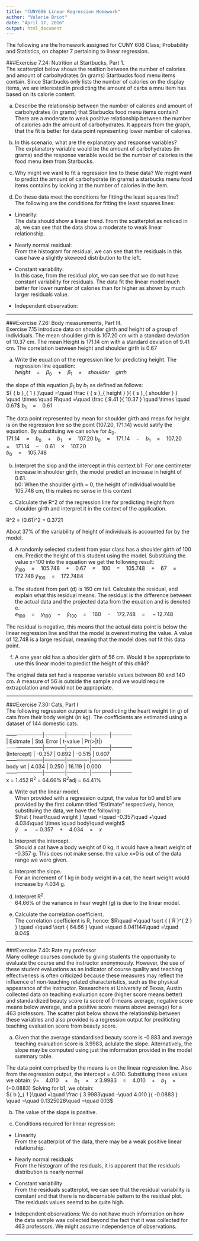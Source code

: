 ```yaml
---
title: "CUNY606 Linear Regression Homework"
author: "Valerie Briot"
date: "April 17, 2016"
output: html_document
---
```


The following are the homework assigned for CUNY 606 Class; Probability and Statistics,  on chapter 7 pertaining to linear regression.

###Exercise 7.24: Nutrition at Startbucks, Part 1.  
The scatterplot below shows the realtion between the number of calories and amount of carbohydrates (in grams) Startbucks food menu items contain.  Since Startbucks only lists the number of calories on the display items, we are interested in predicting the amount of carbs a mnu item has based on its calorie content.

a) Describe the relationship between the number of calories and amount of carbohydrates (in grams) that Starbucks food menu items contain?
There are a moderate to weak positive relationship between the number of calories adn the amount of carbohydrates.  It appears from the graph, that the fit is better for data point representing lower number of calories.

b) In this scenario, what are the explanatory and response variables?  
The explanatory variable would be the amount of carbohydrates (in grams) and the response variable would be the number of calories in the food menu item from Starbucks.

c) Why might we want to fit a regression line to these data?
We might want to predict the amount of carbohydrate (in grams) a starbucks menu food items contains by looking at the number of calories in the item.

d) Do these data meet the conditions for fitting the least squares line?  
The following are the conditions for fitting the least squares lines:
* Linearity:  
  The data should show a linear trend.  From the scatterplot as noticed in a), we can see that the data show a moderate to weak linear relationship.

* Nearly normal residual:  
From the histogram for residual, we can see that the residuals in this case have a slightly skeweed distribution to the left.

* Constant variability:  
In this case, from the residual plot, we can see that we do not have constant variability for residuals.  The data fit the linear model much better for lower number of calories than for higher as shown by much larger residuals value.

* Independent observation:

***

###Exercise 7.26: Body measurements, Part III.  
Exercise 7.15 introduce data on shoulder girth and height of a group of individuals.  The mean shoulder girth is 107.20 cm with a standard deviation of 10.37 cm. The mean Height is 171.14 cm with a standard deviation of 9.41 cm.  The correlation between height and shoulder girth is 0.67

a) Write the equation of the regression line for predicting height.
The regression line equation:  
                               $height\quad =\quad { { \beta  }_{ 0 } }\quad +\quad { { \beta  }_{ 1 } }\quad \times \quad shoulder\quad girth$

the slope of this equation ${ \beta  }_{ 1 }$ by ${ { b }_{ 1 } }$ as defined as follows:  
                              ${ { b }_{ 1 } }\quad =\quad \frac { { s }_{ height } }{ { s }_{ shoulder } } \quad \times \quad R\quad =\quad \frac { 9.41 }{ 10.37 } \quad \times \quad 0.67$
                           ${ { b }_{ 1 } }\quad =\quad 0.61$
                           
The data point represented by mean for shoulder girth and mean for height is on the regression line so the point (107.20, 171.14) would satify the equation.  By substituing we can solve for ${ { b }_{ 0 } }$.  
                       ${ 171.14\quad =\quad { b }_{ 0 }\quad +\quad { b }_{ 1 } }\quad \times \quad 107.20$
                       ${ { b }_{ 0 } }\quad =\quad 171.14\quad -\quad { b }_{ 1 }\quad \times \quad 107.20\quad =\quad 171.14\quad -\quad 0.61\quad \times \quad 107.20\quad$  
                       ${ { b }_{ 0 } }\quad =\quad 105.748$

b) Interpret the slop and the intercept in this context
b1: For one centimeter increase in shoulder girth, the model predict an increase in height of 0.61.  
b0: When the shoulder girth = 0, the height of individual would be 105.748 cm, this makes no sense in this context

c) Calculate the R^2 of the regression line for predicting height from shoulder girth and interpret it in the context of the application.

R^2 = (0.61)^2 = 0.3721 

About 37% of the variability of height of individuals is accounted for by the model.

d) A randomly selected student from your class has a shoulder girth of 100 cm. Predict the height of this student using the model.
Substituing the value x=100 into the equation we get the following result:  
                      ${ \hat { y }  }_{ 100 }\quad =\quad 105.748\quad +\quad 0.67\quad \times \quad 100\quad =\quad 105.748\quad +\quad 67\quad =\quad 172.748$
                      ${ \hat { y }  }_{ 100}\quad =\quad 172.7484$  
                      
e) The student from part (d) is 160 cm tall.  Calculate the residual, and explain what this residual means.
The residual is the difference between the actual data and the projected data from the equation and is denoted e.  
                      ${ e }_{ 100 }\quad =\quad { y }_{ 100 }\quad -\quad { \hat { y }  }_{ 100 }\quad =\quad 160\quad -\quad 172.748\quad =\quad -12.748$

The residual is negative, this means that the actual data point is below the linear regression line and that the model is overestimating the value.  A value of 12.748 is a large residual, meaning that the model does not fit this data point.  

f) A one year old has a shoulder girth of 56 cm.  Would it be appropriate to use this linear model to predict the height of this child?  

The original data set had a response variable values between 80 and 140 cm.  A measure of 56 is outside the sample and we would require extrapolation and would not be appropriate.  

***

###Exercise 7.30: Cats, Part I  
The following regression outpout is for predicting the heart weight (in g) of cats from their body weight (in kg). The coefficients are estimated using a dataset of 144 domestic cats.

---------------------|------------|-------------|-----------|------------  
                     |  Esitmate  |  Std. Error |  t-value  |  Pr(>|t|)  
---------------------|------------|-------------|-----------|------------    
 (Intercept)         |    -0.357  |      0.692  |   -0.515  |   0.607  
---------------------|------------|-------------|-----------|------------  
  body wt            |     4.034  |      0.250  |   16.119  |   0.000  
---------------------|------------|-------------|-----------|------------  
x = 1.452              R^2^ = 64.66%        R^2^adj = 64.41%

a) Write out the linear model.  
When provided with a regression output, the value for b0 and b1 are provided by the first column titled "Estimate" respectively, hence, substituing the data, we have the following:  
                     $\hat { heart\quad weight } \quad =\quad -0.357\quad +\quad 4.034\quad \times \quad body\quad weight$  
                     $\hat { y } \quad =\quad -0.357\quad +\quad 4.034\quad \times \quad x$  

b) Interpret the intercept.  
Should a cat have a body weight of 0 kg, it would have a heart weight of -0.357 g.  This does not make sense.  the value x=0 is out of the data range we were given.  

c) Interpret the slope.  
For an increment of 1 kg in body weight in a cat, the heart weight would increase by 4.034 g.  

d) Interpret R^2^.  
64.66% of the variance in hear weght (g) is due to the linear model.

e) Calculate the correlation coefficient.  
The correlation coefficient is R, hence:
                    $R\quad =\quad \sqrt { { R }^{ 2 } } \quad =\quad \sqrt { 64.66 } \quad =\quad 8.041144\quad =\quad 8.04$  

***

###Exercise 7.40: Rate my professor  
Many college courses conclude by giving students the opportunity to evaluate the course and the instructor anonymously.  However, the use of these student evaluations as an indicator of course quality and teaching effectiveness is often criticized because these measures may reflect the influence of non-teaching related characteristics, such as the physical appearance of the instructor.  Researchers at University of Texas, Austin collected data on teaching evaluation score (higher score means better) and standardized beauty score (a score of 0 means average, negative score means below average, and a positive score means above average) for a 463 professors.  The scatter plot below shows the relationship between these variables and also provided is a regression output for prediticting teaching evaluation score from beauty score.  


a) Given that the average standardised beauty score is -0.883 and average teaching evaluation score is 3.9983, aclulate the slope.  Alternatively, the slope may be computed using just the information provided in the model summary table.

The data point comprised by the means is on the linear regression line.  Also from the regression output, the intercept = 4.010.  Substituing these values we obtain:
                   $\hat { y } =\quad 4.010\quad +\quad { b }_{ 1 }\quad \times \quad x$
                   $3.9983\quad =\quad 4.010\quad +\quad { b }_{ 1 }\quad \times \quad (-0.0883)$
Solving for b1, we obtain:  
                   ${ b }_{ 1 }\quad =\quad \frac { 3.9983\quad -\quad 4.010 }{ -0.0883 } \quad =\quad 0.1325028\quad =\quad 0.13$  

b) The value of the slope is positive.

c) Conditions required for linear regression:  
* Linearity  
  From the scatterplot of the data, there may be a weak positive linear relationship.

* Nearly normal residuals  
  From the histogram of the residuals, it is apparent that the residuals distribution is nearly normal  

* Constant variability  
  From the residuals scatterplot, we can see that the residual variability is constant and that there is no discernable pattern to the residual plot.  The residuals values seemd to be quite high.  
  
* Independent observations: 
  We do not have much information on how the data sample was collected beyond the fact that it was collected for 463 professors.  We might assume independence of observations.
  
***

 


                       
